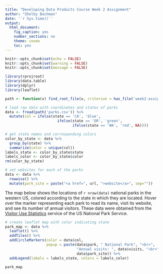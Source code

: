 ```yaml
---
title: "Developing Data Products Course Week 2 Assignment"
author: "Shelby Bachman"
date: '`r Sys.time()`'
output:
  html_document:
    fig_caption: yes
    number_sections: no
    theme: cosmo
    toc: yes
---
```


```r
knitr::opts_chunk$set(echo = FALSE)
knitr::opts_chunk$set(warning = FALSE)
knitr::opts_chunk$set(message = FALSE)

library(rprojroot)
library(data.table)
library(dplyr)
library(leaflet)

path <- function(x) find_root_file(x, criterion = has_file('week2-assignment.Rproj'))

```

```r

# load raw data with coordinates and states of parks
data <- fread(path('parks.csv')) %>%
  mutate(col = ifelse(state == 'CA', 'blue', 
                        ifelse(state == 'OR', 'green', 
                               ifelse(state == 'WA', 'red', NA))))

# get state names and corresponding colors
color_by_state <- data %>%
  group_by(state) %>%
  summarize(color = unique(col))
labels_state <- color_by_state$state
labels_color <- color_by_state$color
rm(color_by_state)

```

```r

# set websites for each of the parks
data <- data %>%
  rowwise() %>%
  mutate(park_site = paste("<a href=", url, ">website</a>", sep=""))

```

The map below shows the locations of `r nrow(data)` national parks in the western US, colored according to the state in which they are located. Hover over the marker representing each park to read its name, visit its website, and see its number of annual visitors. These data were obtained from the [Visitor Use Statistics](https://irma.nps.gov/Stats/) service of the US National Park Service.

```r

# create leaflet map with color indicating state
park_map <- data %>%
  leaflet() %>%
  addTiles() %>%
  addCircleMarkers(color = data$col, 
                   popup = paste(data$park, " National Park", "<br>",
                                 "Annual visits: ", data$visits, "<br>",
                                 data$park_site)) %>%
  addLegend(labels = labels_state, colors = labels_color)

park_map

```